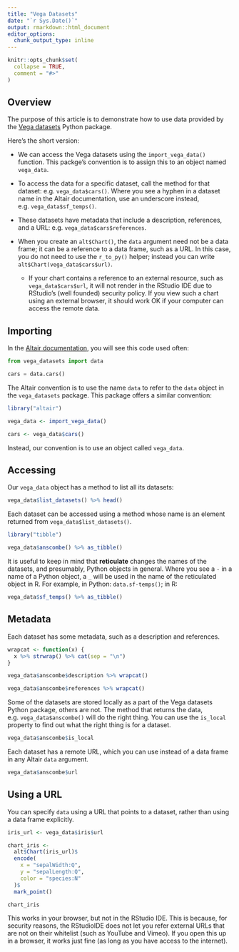 ```yaml
---
title: "Vega Datasets"
date: "`r Sys.Date()`"
output: rmarkdown::html_document
editor_options:
  chunk_output_type: inline
---
```


```r
knitr::opts_chunk$set(
  collapse = TRUE,
  comment = "#>"
)
```

## Overview

The purpose of this article is to demonstrate how to use data provided by the [Vega datasets](https://github.com/altair-viz/vega_datasets) Python package.

Here's the short version:

- We can access the Vega datasets using the `import_vega_data()` function. This packge's convention is to assign this to an object named `vega_data`.

- To access the data for a specific dataset, call the method for that dataset: e.g. `vega_data$cars()`. Where you see a hyphen in a dataset name in the Altair documentation, use an underscore instead, e.g. `vega_data$sf_temps()`.

- These datasets have metadata that include a description, references, and a URL: e.g. `vega_data$cars$references`.

- When you create an `alt$Chart()`, the `data` argument need not be a data frame; it can be a reference to a data frame, such as a URL. In this case, you do not need to use the `r_to_py()` helper; instead you can write `alt$Chart(vega_data$cars$url)`. 

  - If your chart contains a reference to an external resource, such as `vega_data$cars$url`, it will not render in the RStudio IDE due to RStudio's (well founded) security policy. If you view such a chart using an external browser, it should work OK if your computer can access the remote data.

## Importing

In the [Altair documentation](https://altair-viz.github.io/getting_started/installation.html), you will see this code used often:

```python 
from vega_datasets import data

cars = data.cars()
```

The Altair convention is to use the name `data` to refer to the `data` object in the `vega_datasets` package. This package offers a similar convention:

```r
library("altair")

vega_data <- import_vega_data()

cars <- vega_data$cars()
```

Instead, our convention is to use an object called `vega_data`.

## Accessing

Our `vega_data` object has a method to list all its datasets:

```r
vega_data$list_datasets() %>% head()
```

Each dataset can be accessed using a method whose name is an element returned from `vega_data$list_datasets()`. 

```r
library("tibble")

vega_data$anscombe() %>% as_tibble()
```

It is useful to keep in mind that **reticulate** changes the names of the datasets, and presumably, Python objects in general. Where you see a `-` in a name of a Python object, a `_` will be used in the name of the reticulated object in R. For example, in Python: `data.sf-temps()`; in R:

```r
vega_data$sf_temps() %>% as_tibble()
```

## Metadata

Each dataset has some metadata, such as a description and references.

```r
wrapcat <- function(x) {
  x %>% strwrap() %>% cat(sep = "\n")
}

vega_data$anscombe$description %>% wrapcat()
```

```r
vega_data$anscombe$references %>% wrapcat()
```

Some of the datasets are stored locally as a part of the Vega datasets Python package, others are not. The method that returns the data, e.g. `vega_data$anscombe()` will do the right thing. You can use the `is_local` property to find out what the right thing is for a dataset.

```r
vega_data$anscombe$is_local
```

Each dataset has a remote URL, which you can use instead of a data frame in any Altair `data` argument.

```r
vega_data$anscombe$url
```

## Using a URL

You can specify `data` using a URL that points to a dataset, rather than using a data frame explicitly. 

```r
iris_url <- vega_data$iris$url

chart_iris <- 
  alt$Chart(iris_url)$
  encode(
    x = "sepalWidth:Q",
    y = "sepalLength:Q",
    color = "species:N"
  )$
  mark_point()

chart_iris
```

This works in your browser, but not in the RStudio IDE. This is because, for security reasons, the RStudioIDE does not let you refer external URLs that are not on their whitelist (such as YouTube and Vimeo). If you open this up in a browser, it works just fine (as long as you have access to the internet).
